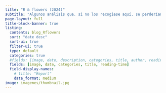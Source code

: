 ```yaml
---
title: "R & flowers (2024)"
subtitle: "Algunos análisis que, si no los recogiese aquí, se perderían en el tiempo, como lagrimas en la lluvia."
page-layout: full
title-block-banner: true
listing:
  contents: blog_Rflowers
  sort: "date desc"
  sort-ui: true
  filter-ui: true
  type: default
  categories: true
  #fields: [image, date, description, categories, title, author, reading-time]
  fields: [image, date, categories, title, reading-time]
  field-display-names:
    # title: "Report"
    date_format: medium
image: imagenes/thumbnail.jpg
---
```

